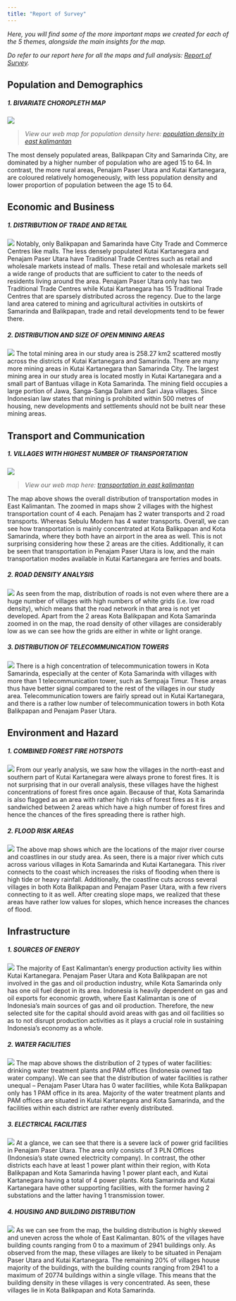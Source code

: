 ```yaml
---
title: "Report of Survey"
---
```

*Here, you will find some of the more important maps we created for each of the 5 themes, alongside the main insights for the map.*

*Do refer to our report here for all the maps and full analysis: [Report of Survey]().*

## Population and Demographics
##### 1. BIVARIATE CHOROPLETH MAP
![](img/Bivariate Choropleth Map FINAL.png)

> *View our web map for population density here: [population density in east kalimantan](https://winnielowsl.github.io/Population-Density/#9/-0.6784/116.8767)*

The most densely populated areas, Balikpapan City and Samarinda City, are dominated by a higher number of population who are aged 15 to 64. In contrast, the more rural areas, Penajam Paser Utara and Kutai Kartanegara, are coloured relatively homogeneously, with less population density and lower proportion of population between the age 15 to 64. 

## Economic and Business
##### 1. DISTRIBUTION OF TRADE AND RETAIL
![](img/Retail Map.png)
Notably, only Balikpapan and Samarinda have City Trade and Commerce Centres like malls. The less densely populated Kutai Kartanegara and Penajam Paser Utara have Traditional Trade Centres such as retail and wholesale markets instead of malls. These retail and wholesale markets sell a wide range of products that are sufficient to cater to the needs of residents living around the area. Penajam Paser Utara only has two Traditional Trade Centres while Kutai Kartanegara has 15 Traditional Trade Centres that are sparsely distributed across the regency. Due to the large land area catered to mining and agricultural activities in outskirts of Samarinda and Balikpapan, trade and retail developments tend to be fewer there.


##### 2. DISTRIBUTION AND SIZE OF OPEN MINING AREAS
![](img/Mine Map Final.png)
The total mining area in our study area is 258.27 km2 scattered mostly across the districts of Kutai Kartanegara and Samarinda. There are many more mining areas in Kutai Kartanegara than Samarinda City. The largest mining area in our study area is located mostly in Kutai Kartanegara and a small part of Bantuas village in Kota Samarinda. The mining field occupies a large portion of Jawa, Sanga-Sanga Dalam and Sari Jaya villages. Since Indonesian law states that mining is prohibited within 500 metres of housing, new developments and settlements should not be built near these mining areas. 

## Transport and Communication
##### 1. VILLAGES WITH HIGHEST NUMBER OF TRANSPORTATION
![](img/transport_village.png)

> *View our web map here: [transportation in east kalimantan](https://winnielowsl.github.io/Transportation/#10/-1.3189/117.3717)*

The map above shows the overall distribution of transportation modes in East Kalimantan. The zoomed in maps show 2 villages with the highest transportation count of 4 each. Penajam has 2 water transports and 2 road transports. Whereas Sebulu Modern has 4 water transports. Overall, we can see how transportation is mainly concentrated at Kota Balikpapan and Kota Samarinda, where they both have an airport in the area as well. This is not surprising considering how these 2 areas are the cities. Additionally, it can be seen that transportation in Penajam Paser Utara is low, and the main transportation modes available in Kutai Kartanegara are ferries and boats. 

##### 2. ROAD DENSITY ANALYSIS
![](img/road density.png)
As seen from the map, distribution of roads is not even where there are a huge number of villages with high numbers of white grids (i.e. low road density), which means that the road network in that area is not yet developed. Apart from the 2 areas Kota Balikpapan and Kota Samarinda zoomed in on the map, the road density of other villages are considerably low as we can see how the grids are either in white or light orange. 

##### 3. DISTRIBUTION OF TELECOMMUNICATION TOWERS
![](img/telecomm towers.png)
There is a high concentration of telecommunication towers in Kota Samarinda, especially at the center of Kota Samarinda with villages with more than 1 telecommunication tower, such as Sempaja Timur. These areas thus have better signal compared to the rest of the villages in our study area. Telecommunication towers are fairly spread out in Kutai Kartanegara, and there is a rather low number of telecommunication towers in both Kota Balikpapan and Penajam Paser Utara. 

## Environment and Hazard
##### 1. COMBINED FOREST FIRE HOTSPOTS
![](img/firehotspotcombined.png)
From our yearly analysis, we saw how the villages in the north-east and southern part of Kutai Kartanegara were always prone to forest fires. It is not surprising that in our overall analysis, these villages have the highest concentrations of forest fires once again. Because of that, Kota Samarinda is also flagged as an area with rather high risks of forest fires as it is sandwiched between 2 areas which have a high number of forest fires and hence the chances of the fires spreading there is rather high.

##### 2. FLOOD RISK AREAS
![](img/river.png)
The above map shows which are the locations of the major river course and coastlines in our study area. As seen, there is a major river which cuts across various villages in Kota Samarinda and Kutai Kartanegara. This river connects to the coast which increases the risks of flooding when there is high tide or heavy rainfall. Additionally, the coastline cuts across several villages in both Kota Balikpapan and Penajam Paser Utara, with a few rivers connecting to it as well. After creating slope maps, we realized that these areas have rather low values for slopes, which hence increases the chances of flood. 


## Infrastructure
##### 1. SOURCES OF ENERGY
![](img/energy facilities final.png)
The majority of East Kalimantan’s energy production activity lies within Kutai Kartanegara. Penajam Paser Utara and Kota Balikpapan are not involved in the gas and oil production industry, while Kota Samarinda only has one oil fuel depot in its area. Indonesia is heavily dependent on gas and oil exports for economic growth, where East Kalimantan is one of Indonesia’s main sources of gas and oil production. Therefore, the new selected site for the capital should avoid areas with gas and oil facilities so as to not disrupt production activities as it plays a crucial role in sustaining Indonesia’s economy as a whole.


##### 2. WATER FACILITIES
![](img/water facilities.png)
The map above shows the distribution of 2 types of water facilities: drinking water treatment plants and PAM offices (Indonesia owned tap water company). We can see that the distribution of water facilities is rather unequal – Penajam Paser Utara has 0 water facilities, while Kota Balikpapan only has 1 PAM office in its area. Majority of the water treatment plants and PAM offices are situated in Kutai Kartanegara and Kota Samarinda, and the facilities within each district are rather evenly distributed. 

##### 3. ELECTRICAL FACILITIES
![](img/electrical facilities.png)
At a glance, we can see that there is a severe lack of power grid facilities in Penajam Paser Utara. The area only consists of 3 PLN Offices (Indonesia’s state owned electricity company). In contrast, the other districts each have at least 1 power plant within their region, with Kota Balikpapan and Kota Samarinda having 1 power plant each, and Kutai Kartanegara having a total of 4 power plants. Kota Samarinda and Kutai Kartanegara have other supporting facilities, with the former having 2 substations and the latter having 1 transmission tower. 

##### 4. HOUSING AND BUILDING DISTRIBUTION
![](img/building distribution.png)
As we can see from the map, the building distribution is highly skewed and uneven across the whole of East Kalimantan. 80% of the villages have building counts ranging from 0 to a maximum of 2941 buildings only. As observed from the map, these villages are likely to be situated in Penajam Paser Utara and Kutai Kartanegara. The remaining 20% of villages house majority of the buildings, with the building counts ranging from 2941 to a maximum of 20774 buildings within a single village. This means that the building density in these villages is very concentrated. As seen, these villages lie in Kota Balikpapan and Kota Samarinda. 
